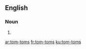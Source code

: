 {{also|tomtoms|TomToms}}
==English==

===Noun===
{{head|en|noun plural form}}

# {{plural of|tom-tom|lang=en}}

[[ar:tom-toms]]
[[fr:tom-toms]]
[[ku:tom-toms]]